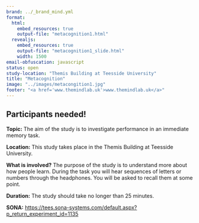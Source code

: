 ```yaml
---
brand: ../_brand_mind.yml
format: 
  html:
    embed_resources: true
    output-file: "metacognition1.html"
  revealjs: 
    embed_resources: true
    output-file: "metacognition1_slide.html"
    width: 1500
email-obfuscation: javascript 
status: open
study-location: "Themis Building at Teesside University"
title: "Metacognition"
image: "../images/metacongition1.jpg"
footer: "<a href='www.themindlab.uk'>www.themindlab.uk</a>" 
---
```


## Participants needed! {.smaller}

**Topic:** 	The aim of the study is to investigate performance in an immediate memory task. 

**Location:** This study takes place in the Themis Building at Teesside University.

**What is involved?** The purpose of the study is to understand more about how people learn. During the task you will hear sequences of letters or numbers through the headphones. You will be asked to recall them at some point. 

**Duration:** The study should take no longer than 25 minutes.

**SONA:** [https://tees.sona-systems.com/default.aspx?p_return_experiment_id=1135](https://tees.sona-systems.com/default.aspx?p_return_experiment_id=1135)